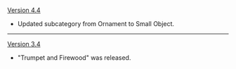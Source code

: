 {{Change History/Header}}
[[Version 4.4]]
* Updated subcategory from Ornament to Small Object.
----
[[Version 3.4]]
* "Trumpet and Firewood" was released.